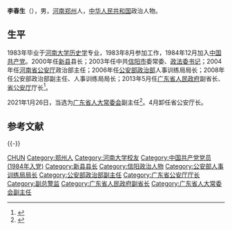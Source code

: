 {{Otheruses|李春生}}

'''李春生'''（{{bd|1961年|3月5日|}}），男，[[河南|河南]][[郑州|郑州]]人，[[中华人民共和国|中华人民共和国]]政治人物。

== 生平 ==
1983年毕业于[[河南大学|河南大学]][[历史学|历史学]]专业，1983年8月参加工作，1984年12月加入[[中国共产党|中国共产党]]。2000年任[[新县|新县]]县长；2003年任中共[[信阳市|信阳市]]委常委、[[政法委书记|政法委书记]]；2004年任[[河南省公安厅|河南省公安厅]]政治部主任；2006年任[[公安部政治部|公安部政治部]]人事训练局局长；2008年任公安部政治部副主任、人事训练局局长；2013年5月任[[广东省人民政府|广东省人民政府]]副省长、[[广东省公安厅|省公安厅]]厅长<ref>{{cite web |url = http://renshi.people.com.cn/n/2013/0529/c139617-21662901.htm |title=李春生被任命为广东省副省长兼公安厅长(图) |website=中国经济网 |date=2013年5月29日 |archive-date=2019年6月13日 |archive-url = https://web.archive.org/web/20190613165353/http://renshi.people.com.cn/n/2013/0529/c139617-21662901.html |dead-url=no }}</ref>。

2021年1月26日，当选为[[广东省人大常委会|广东省人大常委会]]副主任<ref>{{cite news |author1=侯梦菲 |author2=罗仕 |title=李春生当选广东省人大常委会副主任 |url=https://news.sina.com.cn/zx/2021-01-26/doc-ikftpnny2028046.shtml |access-date=2021-01-26 |newspaper=羊城晚报 |date=2021-01-26 |archive-date=2021-01-31 |archive-url = https://web.archive.org/web/20210131094739/https://news.sina.com.cn/zx/2021-01-26/doc-ikftpnny2028046.shtml |dead-url=no }}</ref>。4月卸任省公安厅长。

== 参考文献 ==
{{Reflist}}

{{-}}
{{start box}}
{{s-gov|prc}}
{{s-before|[[梁伟发|梁伟发]]}}
{{s-title|[[广东省公安厅|广东省公安厅]]厅长|2013年5月－2021年4月}}
{{s-after|[[王志忠_(1965年)|王志忠]]}}
{{end box}}
{{广东省领导人}}

{{Authority control}}

{{DEFAULTSORT:LI李}}
[[Category:李姓|CHUN]]
[[Category:郑州人|Category:郑州人]]
[[Category:河南大学校友|Category:河南大学校友]]
[[Category:中国共产党党员_(1984年入党)|Category:中国共产党党员 (1984年入党)]]
[[Category:新县县长|Category:新县县长]]
[[Category:信阳政治人物|Category:信阳政治人物]]
[[Category:公安部人事训练局局长|Category:公安部人事训练局局长]]
[[Category:公安部政治部副主任|Category:公安部政治部副主任]]
[[Category:广东省公安厅厅长|Category:广东省公安厅厅长]]
[[Category:副总警监|Category:副总警监]]
[[Category:广东省人民政府副省长|Category:广东省人民政府副省长]]
[[Category:广东省人大常委会副主任|Category:广东省人大常委会副主任]]